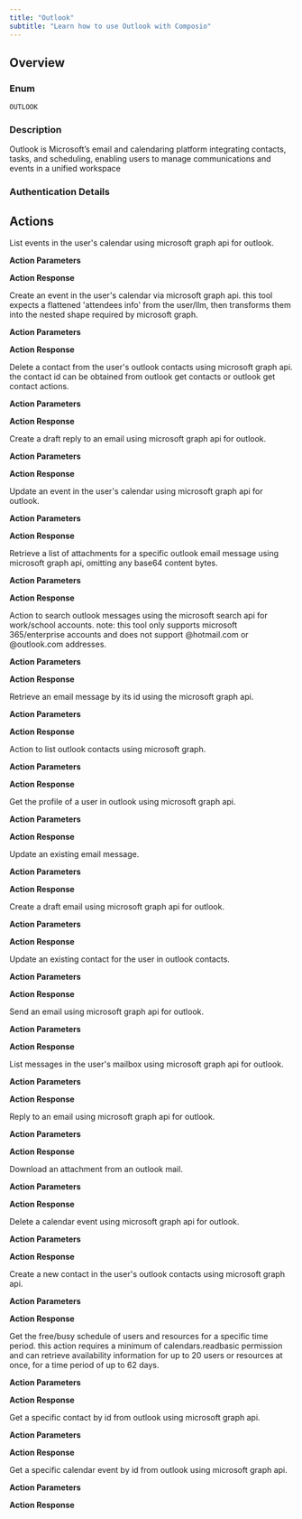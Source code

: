 ```yaml
---
title: "Outlook"
subtitle: "Learn how to use Outlook with Composio"
---
```



## Overview

### Enum
`OUTLOOK`

### Description
Outlook is Microsoft’s email and calendaring platform integrating contacts, tasks, and scheduling, enabling users to manage communications and events in a unified workspace

### Authentication Details

<Accordion title="OAUTH2">
<ParamField path="client_id" type="string" required={true}>
</ParamField>

<ParamField path="client_secret" type="string" required={true}>
</ParamField>

<ParamField path="oauth_redirect_uri" type="string" default="https://backend.composio.dev/api/v1/auth-apps/add">
</ParamField>

<ParamField path="scopes" type="string" default="Calendars.Read,Calendars.ReadWrite,Calendars.ReadWrite.Shared,Contacts.ReadWrite,Mail.Read,Mail.ReadWrite,Mail.Send,offline_access,User.Read">
</ParamField>

</Accordion>


## Actions

<AccordionGroup>
<Accordion title="OUTLOOK_OUTLOOK_LIST_EVENTS">
List events in the user's calendar using microsoft graph api for outlook.

**Action Parameters**

<ParamField path="user_id" type="string" default="me">
</ParamField>

<ParamField path="top" type="integer" default="10">
</ParamField>

<ParamField path="skip" type="integer">
</ParamField>

<ParamField path="filter" type="string">
</ParamField>

<ParamField path="select" type="array">
</ParamField>

<ParamField path="orderby" type="array">
</ParamField>

<ParamField path="timezone" type="string" default="UTC">
</ParamField>


**Action Response**

<ParamField path="data" type="object">
</ParamField>

<ParamField path="successful" type="boolean">
</ParamField>

<ParamField path="error" type="">
</ParamField>

</Accordion>

<Accordion title="OUTLOOK_OUTLOOK_CALENDAR_CREATE_EVENT">
Create an event in the user's calendar via microsoft graph api. this tool expects a flattened 'attendees info' from the user/llm, then transforms them into the nested shape required by microsoft graph.

**Action Parameters**

<ParamField path="user_id" type="string" default="me">
</ParamField>

<ParamField path="subject" type="string" required={true}>
</ParamField>

<ParamField path="body" type="string" required={true}>
</ParamField>

<ParamField path="is_html" type="boolean">
</ParamField>

<ParamField path="start_datetime" type="string" required={true}>
</ParamField>

<ParamField path="end_datetime" type="string" required={true}>
</ParamField>

<ParamField path="time_zone" type="string" required={true}>
</ParamField>

<ParamField path="is_online_meeting" type="boolean">
</ParamField>

<ParamField path="online_meeting_provider" type="string">
</ParamField>

<ParamField path="attendees_info" type="array">
</ParamField>

<ParamField path="location" type="string">
</ParamField>

<ParamField path="show_as" type="string" default="busy">
</ParamField>

<ParamField path="categories" type="array">
</ParamField>


**Action Response**

<ParamField path="data" type="object">
</ParamField>

<ParamField path="successful" type="boolean">
</ParamField>

<ParamField path="error" type="">
</ParamField>

</Accordion>

<Accordion title="OUTLOOK_OUTLOOK_DELETE_CONTACT">
Delete a contact from the user's outlook contacts using microsoft graph api. the contact id can be obtained from outlook get contacts or outlook get contact actions.

**Action Parameters**

<ParamField path="user_id" type="string" default="me">
</ParamField>

<ParamField path="contact_id" type="string" required={true}>
</ParamField>


**Action Response**

<ParamField path="data" type="object">
</ParamField>

<ParamField path="successful" type="boolean">
</ParamField>

<ParamField path="error" type="">
</ParamField>

</Accordion>

<Accordion title="OUTLOOK_OUTLOOK_CREATE_DRAFT_REPLY">
Create a draft reply to an email using microsoft graph api for outlook.

**Action Parameters**

<ParamField path="user_id" type="string" default="me">
</ParamField>

<ParamField path="message_id" type="string" required={true}>
</ParamField>

<ParamField path="comment" type="string">
</ParamField>

<ParamField path="cc_emails" type="array">
</ParamField>

<ParamField path="bcc_emails" type="array">
</ParamField>


**Action Response**

<ParamField path="data" type="object">
</ParamField>

<ParamField path="successful" type="boolean">
</ParamField>

<ParamField path="error" type="">
</ParamField>

</Accordion>

<Accordion title="OUTLOOK_OUTLOOK_UPDATE_CALENDAR_EVENT">
Update an event in the user's calendar using microsoft graph api for outlook.

**Action Parameters**

<ParamField path="user_id" type="string" default="me">
</ParamField>

<ParamField path="event_id" type="string" required={true}>
</ParamField>

<ParamField path="subject" type="string">
</ParamField>

<ParamField path="body" type="object">
</ParamField>

<ParamField path="start_datetime" type="string">
</ParamField>

<ParamField path="end_datetime" type="string">
</ParamField>

<ParamField path="time_zone" type="string" default="UTC">
</ParamField>

<ParamField path="attendees" type="array">
</ParamField>

<ParamField path="location" type="object">
</ParamField>

<ParamField path="show_as" type="string" default="busy">
</ParamField>

<ParamField path="categories" type="array">
</ParamField>


**Action Response**

<ParamField path="data" type="object">
</ParamField>

<ParamField path="successful" type="boolean">
</ParamField>

<ParamField path="error" type="">
</ParamField>

</Accordion>

<Accordion title="OUTLOOK_LIST_OUTLOOK_ATTACHMENTS">
Retrieve a list of attachments for a specific outlook email message using microsoft graph api, omitting any base64 content bytes.

**Action Parameters**

<ParamField path="user_id" type="string" default="me">
</ParamField>

<ParamField path="message_id" type="string" required={true}>
</ParamField>


**Action Response**

<ParamField path="data" type="object">
</ParamField>

<ParamField path="successful" type="boolean">
</ParamField>

<ParamField path="error" type="">
</ParamField>

</Accordion>

<Accordion title="OUTLOOK_OUTLOOK_SEARCH_MESSAGES">
Action to search outlook messages using the microsoft search api for work/school accounts. note: this tool only supports microsoft 365/enterprise accounts and does not support @hotmail.com or @outlook.com addresses.

**Action Parameters**

<ParamField path="query" type="string">
</ParamField>

<ParamField path="fromEmail" type="string">
</ParamField>

<ParamField path="subject" type="string">
</ParamField>

<ParamField path="hasAttachments" type="boolean">
</ParamField>

<ParamField path="from_index" type="integer">
</ParamField>

<ParamField path="size" type="integer" default="25">
</ParamField>

<ParamField path="enable_top_results" type="boolean">
</ParamField>


**Action Response**

<ParamField path="data" type="object">
</ParamField>

<ParamField path="successful" type="boolean">
</ParamField>

<ParamField path="error" type="">
</ParamField>

</Accordion>

<Accordion title="OUTLOOK_OUTLOOK_GET_MESSAGE">
Retrieve an email message by its id using the microsoft graph api.

**Action Parameters**

<ParamField path="user_id" type="string" default="me">
</ParamField>

<ParamField path="message_id" type="string" required={true}>
</ParamField>


**Action Response**

<ParamField path="data" type="object">
</ParamField>

<ParamField path="successful" type="boolean">
</ParamField>

<ParamField path="error" type="">
</ParamField>

</Accordion>

<Accordion title="OUTLOOK_OUTLOOK_LIST_CONTACTS">
Action to list outlook contacts using microsoft graph.

**Action Parameters**

<ParamField path="user_id" type="string" default="me">
</ParamField>

<ParamField path="contact_folder_id" type="string">
</ParamField>

<ParamField path="top" type="integer" default="10">
</ParamField>

<ParamField path="filter" type="string">
</ParamField>

<ParamField path="select" type="array">
</ParamField>

<ParamField path="orderby" type="array">
</ParamField>


**Action Response**

<ParamField path="data" type="object">
</ParamField>

<ParamField path="successful" type="boolean">
</ParamField>

<ParamField path="error" type="">
</ParamField>

</Accordion>

<Accordion title="OUTLOOK_OUTLOOK_GET_PROFILE">
Get the profile of a user in outlook using microsoft graph api.

**Action Parameters**

<ParamField path="user_id" type="string" default="me">
</ParamField>


**Action Response**

<ParamField path="data" type="object">
</ParamField>

<ParamField path="successful" type="boolean">
</ParamField>

<ParamField path="error" type="">
</ParamField>

</Accordion>

<Accordion title="OUTLOOK_OUTLOOK_UPDATE_EMAIL">
Update an existing email message.

**Action Parameters**

<ParamField path="user_id" type="string" default="me">
</ParamField>

<ParamField path="message_id" type="string" required={true}>
</ParamField>

<ParamField path="subject" type="string">
</ParamField>

<ParamField path="body" type="object">
</ParamField>

<ParamField path="importance" type="string" default="normal">
</ParamField>

<ParamField path="cc_recipients" type="array">
</ParamField>

<ParamField path="bcc_recipients" type="array">
</ParamField>

<ParamField path="to_recipients" type="array">
</ParamField>


**Action Response**

<ParamField path="data" type="object">
</ParamField>

<ParamField path="successful" type="boolean">
</ParamField>

<ParamField path="error" type="">
</ParamField>

</Accordion>

<Accordion title="OUTLOOK_OUTLOOK_CREATE_DRAFT">
Create a draft email using microsoft graph api for outlook.

**Action Parameters**

<ParamField path="subject" type="string" required={true}>
</ParamField>

<ParamField path="body" type="string" required={true}>
</ParamField>

<ParamField path="to_recipients" type="array" required={true}>
</ParamField>

<ParamField path="cc_recipients" type="array">
</ParamField>

<ParamField path="bcc_recipients" type="array">
</ParamField>

<ParamField path="is_html" type="boolean">
</ParamField>

<ParamField path="attachment" type="object">
</ParamField>


**Action Response**

<ParamField path="data" type="object">
</ParamField>

<ParamField path="successful" type="boolean">
</ParamField>

<ParamField path="error" type="">
</ParamField>

</Accordion>

<Accordion title="OUTLOOK_OUTLOOK_UPDATE_CONTACT">
Update an existing contact for the user in outlook contacts.

**Action Parameters**

<ParamField path="user_id" type="string" default="me">
</ParamField>

<ParamField path="contact_id" type="string" required={true}>
</ParamField>

<ParamField path="displayName" type="string">
</ParamField>

<ParamField path="givenName" type="string">
</ParamField>

<ParamField path="surname" type="string">
</ParamField>

<ParamField path="emailAddresses" type="array">
</ParamField>

<ParamField path="businessPhones" type="array">
</ParamField>

<ParamField path="mobilePhone" type="string">
</ParamField>

<ParamField path="homePhones" type="array">
</ParamField>

<ParamField path="companyName" type="string">
</ParamField>

<ParamField path="jobTitle" type="string">
</ParamField>

<ParamField path="department" type="string">
</ParamField>

<ParamField path="officeLocation" type="string">
</ParamField>

<ParamField path="birthday" type="string">
</ParamField>

<ParamField path="notes" type="string">
</ParamField>

<ParamField path="categories" type="array">
</ParamField>


**Action Response**

<ParamField path="data" type="object">
</ParamField>

<ParamField path="successful" type="boolean">
</ParamField>

<ParamField path="error" type="">
</ParamField>

</Accordion>

<Accordion title="OUTLOOK_OUTLOOK_SEND_EMAIL">
Send an email using microsoft graph api for outlook.

**Action Parameters**

<ParamField path="user_id" type="string" default="me">
</ParamField>

<ParamField path="subject" type="string" required={true}>
</ParamField>

<ParamField path="body" type="string" required={true}>
</ParamField>

<ParamField path="to_email" type="string" required={true}>
</ParamField>

<ParamField path="to_name" type="string">
</ParamField>

<ParamField path="cc_emails" type="array">
</ParamField>

<ParamField path="bcc_emails" type="array">
</ParamField>

<ParamField path="is_html" type="boolean">
</ParamField>

<ParamField path="save_to_sent_items" type="boolean" default="True">
</ParamField>

<ParamField path="attachment" type="object">
</ParamField>


**Action Response**

<ParamField path="data" type="object">
</ParamField>

<ParamField path="successful" type="boolean">
</ParamField>

<ParamField path="error" type="">
</ParamField>

</Accordion>

<Accordion title="OUTLOOK_OUTLOOK_LIST_MESSAGES">
List messages in the user's mailbox using microsoft graph api for outlook.

**Action Parameters**

<ParamField path="user_id" type="string" default="me">
</ParamField>

<ParamField path="folder" type="string" default="inbox">
</ParamField>

<ParamField path="top" type="integer" default="10">
</ParamField>

<ParamField path="skip" type="integer">
</ParamField>

<ParamField path="is_read" type="boolean">
</ParamField>

<ParamField path="importance" type="string">
</ParamField>

<ParamField path="subject" type="string">
</ParamField>

<ParamField path="received_date_time_gt" type="string">
</ParamField>

<ParamField path="subject_startswith" type="string">
</ParamField>

<ParamField path="subject_endswith" type="string">
</ParamField>

<ParamField path="subject_contains" type="string">
</ParamField>

<ParamField path="received_date_time_ge" type="string">
</ParamField>

<ParamField path="received_date_time_lt" type="string">
</ParamField>

<ParamField path="received_date_time_le" type="string">
</ParamField>

<ParamField path="from_address" type="string">
</ParamField>

<ParamField path="has_attachments" type="boolean">
</ParamField>

<ParamField path="body_preview_contains" type="string">
</ParamField>

<ParamField path="sent_date_time_gt" type="string">
</ParamField>

<ParamField path="sent_date_time_lt" type="string">
</ParamField>

<ParamField path="categories" type="array">
</ParamField>

<ParamField path="select" type="array">
</ParamField>

<ParamField path="orderby" type="array">
</ParamField>


**Action Response**

<ParamField path="data" type="object">
</ParamField>

<ParamField path="successful" type="boolean">
</ParamField>

<ParamField path="error" type="">
</ParamField>

</Accordion>

<Accordion title="OUTLOOK_OUTLOOK_REPLY_EMAIL">
Reply to an email using microsoft graph api for outlook.

**Action Parameters**

<ParamField path="user_id" type="string" default="me">
</ParamField>

<ParamField path="message_id" type="string" required={true}>
</ParamField>

<ParamField path="comment" type="string" required={true}>
</ParamField>

<ParamField path="cc_emails" type="array">
</ParamField>

<ParamField path="bcc_emails" type="array">
</ParamField>


**Action Response**

<ParamField path="data" type="object">
</ParamField>

<ParamField path="successful" type="boolean">
</ParamField>

<ParamField path="error" type="">
</ParamField>

</Accordion>

<Accordion title="OUTLOOK_DOWNLOAD_OUTLOOK_ATTACHMENT">
Download an attachment from an outlook mail.

**Action Parameters**

<ParamField path="user_id" type="string" default="me">
</ParamField>

<ParamField path="message_id" type="string" required={true}>
</ParamField>

<ParamField path="attachment_id" type="string" required={true}>
</ParamField>

<ParamField path="file_name" type="string" required={true}>
</ParamField>


**Action Response**

<ParamField path="data" type="object">
</ParamField>

<ParamField path="successful" type="boolean">
</ParamField>

<ParamField path="error" type="">
</ParamField>

</Accordion>

<Accordion title="OUTLOOK_OUTLOOK_DELETE_EVENT">
Delete a calendar event using microsoft graph api for outlook.

**Action Parameters**

<ParamField path="user_id" type="string" default="me">
</ParamField>

<ParamField path="event_id" type="string" required={true}>
</ParamField>

<ParamField path="send_notifications" type="boolean" default="True">
</ParamField>


**Action Response**

<ParamField path="data" type="object">
</ParamField>

<ParamField path="successful" type="boolean">
</ParamField>

<ParamField path="error" type="">
</ParamField>

</Accordion>

<Accordion title="OUTLOOK_OUTLOOK_CREATE_CONTACT">
Create a new contact in the user's outlook contacts using microsoft graph api.

**Action Parameters**

<ParamField path="user_id" type="string" default="me">
</ParamField>

<ParamField path="displayName" type="string">
</ParamField>

<ParamField path="givenName" type="string">
</ParamField>

<ParamField path="surname" type="string">
</ParamField>

<ParamField path="emailAddresses" type="array">
</ParamField>

<ParamField path="businessPhones" type="array">
</ParamField>

<ParamField path="mobilePhone" type="string">
</ParamField>

<ParamField path="homePhone" type="string">
</ParamField>

<ParamField path="companyName" type="string">
</ParamField>

<ParamField path="jobTitle" type="string">
</ParamField>

<ParamField path="department" type="string">
</ParamField>

<ParamField path="officeLocation" type="string">
</ParamField>

<ParamField path="birthday" type="string">
</ParamField>

<ParamField path="notes" type="string">
</ParamField>

<ParamField path="categories" type="array">
</ParamField>


**Action Response**

<ParamField path="data" type="object">
</ParamField>

<ParamField path="successful" type="boolean">
</ParamField>

<ParamField path="error" type="">
</ParamField>

</Accordion>

<Accordion title="OUTLOOK_OUTLOOK_GET_SCHEDULE">
Get the free/busy schedule of users and resources for a specific time period. this action requires a minimum of calendars.readbasic permission and can retrieve availability information for up to 20 users or resources at once, for a time period of up to 62 days.

**Action Parameters**

<ParamField path="Schedules" type="array" required={true}>
</ParamField>

<ParamField path="StartTime" type="object" required={true}>
</ParamField>

<ParamField path="EndTime" type="object" required={true}>
</ParamField>

<ParamField path="availabilityViewInterval" type="string" default="30">
</ParamField>


**Action Response**

<ParamField path="data" type="object">
</ParamField>

<ParamField path="successful" type="boolean">
</ParamField>

<ParamField path="error" type="">
</ParamField>

</Accordion>

<Accordion title="OUTLOOK_OUTLOOK_GET_CONTACT">
Get a specific contact by id from outlook using microsoft graph api.

**Action Parameters**

<ParamField path="user_id" type="string" default="me">
</ParamField>

<ParamField path="contact_id" type="string" required={true}>
</ParamField>


**Action Response**

<ParamField path="data" type="object">
</ParamField>

<ParamField path="successful" type="boolean">
</ParamField>

<ParamField path="error" type="">
</ParamField>

</Accordion>

<Accordion title="OUTLOOK_OUTLOOK_GET_EVENT">
Get a specific calendar event by id from outlook using microsoft graph api.

**Action Parameters**

<ParamField path="user_id" type="string" default="me">
</ParamField>

<ParamField path="event_id" type="string" required={true}>
</ParamField>


**Action Response**

<ParamField path="data" type="object">
</ParamField>

<ParamField path="successful" type="boolean">
</ParamField>

<ParamField path="error" type="">
</ParamField>

</Accordion>

</AccordionGroup>
